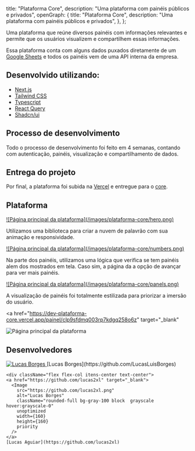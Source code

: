 
  title: "Plataforma Core",
  description: "Uma plataforma com painéis públicos e privados",
  openGraph: {
    title: "Plataforma Core",
    description: "Uma plataforma com painéis públicos e privados",
  },
};

Uma plataforma que reúne diversos painéis com informações relevantes e permite que os usuários visualizem e compartilhem essas informações.

Essa plataforma conta com alguns dados puxados diretamente de um [Google Sheets](https://docs.google.com/spreadsheets/u/0/?hl=pt) e todos os painéis vem de uma API interna da empresa.

## Desenvolvido utilizando:

- [Next.js](https://nextjs.org/)
- [Tailwind CSS](https://tailwindcss.com/)
- [Typescript](https://www.typescriptlang.org/)
- [React Query](https://react-query.tanstack.com/)
- [Shadcn/ui](https://ui.shadcn.com/)

## Processo de desenvolvimento

Todo o processo de desenvolvimento foi feito em 4 semanas, contando com autenticação, painéis, visualização e compartilhamento de dados.

## Entrega do projeto

Por final, a plataforma foi subida na [Vercel](https://vercel.com/) e entregue para o [core](https://coresc.org.br/).

## Plataforma

<a href="https://dev-plataforma-core.vercel.app/" target="_blank">
  ![Página principal da plataforma](/images/plataforma-core/hero.png)
</a>

Utilizamos uma biblioteca para criar a nuvem de palavrão com sua animação e responsividade.

<a href="https://dev-plataforma-core.vercel.app/" target="_blank">
  ![Página principal da plataforma](/images/plataforma-core/numbers.png)
</a>

Na parte dos painéis, utilizamos uma lógica que verifica se tem painéis alem dos mostrados em tela. Caso sim, a página da a opção de avançar para ver mais painéis.

<a href="https://dev-plataforma-core.vercel.app/" target="_blank">
  ![Página principal da plataforma](/images/plataforma-core/panels.png)
</a>

A visualização de painéis foi totalmente estilizada para priorizar a imersão do usuário.

<a
  href="https://dev-plataforma-core.vercel.app/painel/clp9sfdmq003rp7kdgq258o6z"
  target="_blank"
>
  ![Página principal da plataforma](/images/plataforma-core/panel.png)
</a>

## Desenvolvedores

<div className="flex itens-center gap-2">
  <div className="flex flex-col itens-center text-center">
    <a href="https://github.com/LucasLuisBorges" target="_blank">
      <Image
        src="https://github.com/LucasLuisBorges.png"
        alt="Lucas Borges"
        className="rounded-full bg-gray-100 block  grayscale hover:grayscale-0"
        unoptimized
        width={160}
        height={160}
        priority
      />
    </a>
    [Lucas Borges](https://github.com/LucasLuisBorges)
  </div>

    <div className="flex flex-col itens-center text-center">
    <a href="https://github.com/lucas2xl" target="_blank">
      <Image
        src="https://github.com/lucas2xl.png"
        alt="Lucas Borges"
        className="rounded-full bg-gray-100 block  grayscale hover:grayscale-0"
        unoptimized
        width={160}
        height={160}
        priority
      />
    </a>
    [Lucas Aguiar](https://github.com/lucas2xl)

  </div>
</div>

